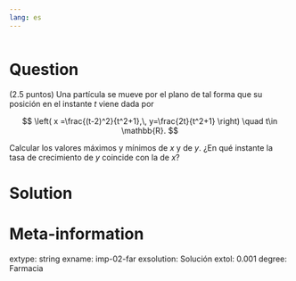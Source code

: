 ```yaml
---
lang: es
---
```


```r

```

Question
========
(2.5 puntos) Una partícula se mueve por el plano de tal forma que su posición en el instante $t$ viene dada por

$$
\left(
x =\frac{(t-2)^2}{t^2+1},\, y=\frac{2t}{t^2+1}
\right)
\quad t\in \mathbb{R}.
$$

Calcular los valores máximos y mínimos de $x$ y de $y$.
¿En qué instante la tasa de crecimiento de $y$ coincide con la de $x$?


Solution
========



Meta-information
================
extype: string
exname: imp-02-far
exsolution: Solución
extol: 0.001
degree: Farmacia
